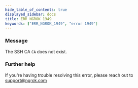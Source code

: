 ```yaml
---
hide_table_of_contents: true
displayed_sidebar: docs
title: ERR_NGROK_1949
keywords: ["ERR_NGROK_1949", "error 1949"]
---
```


### Message

The SSH CA `CA` does not exist.

### Further help

If you're having trouble resolving this error, please reach out to [support@ngrok.com](mailto:support@ngrok.com?subject=Help%20with%20ERR_NGROK_1949)
